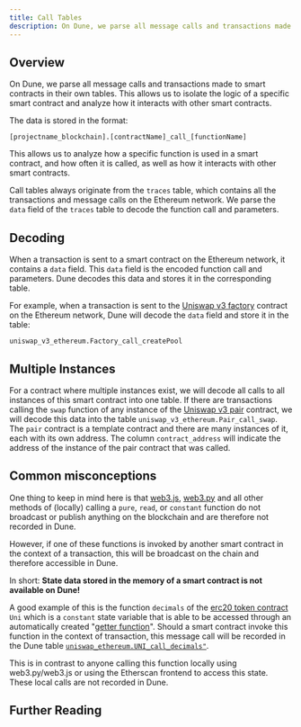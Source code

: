 ```yaml
---
title: Call Tables
description: On Dune, we parse all message calls and transactions made to smart contracts in their own tables.
---
```



## Overview

On Dune, we parse all message calls and transactions made to smart contracts in their own tables. This allows us to isolate the logic of a specific smart contract and analyze how it interacts with other smart contracts.

The data is stored in the format:

`[projectname_blockchain].[contractName]_call_[functionName]`

This allows us to analyze how a specific function is used in a smart contract, and how often it is called, as well as how it interacts with other smart contracts.

Call tables always originate from the `traces` table, which contains all the transactions and message calls on the Ethereum network. We parse the `data` field of the `traces` table to decode the function call and parameters.


## Decoding

When a transaction is sent to a smart contract on the Ethereum network, it contains a `data` field. This `data` field is the encoded function call and parameters. Dune decodes this data and stores it in the corresponding table.

For example, when a transaction is sent to the [Uniswap v3 factory](https://etherscan.io/address/0x1f98431c8ad98523631ae4a59f267346ea31f984#code) contract on the Ethereum network, Dune will decode the `data` field and store it in the table:

`uniswap_v3_ethereum.Factory_call_createPool`

<div>
  <DuneEmbed 
    qID={3456944}
    vID={5809273}
    height={300}
  />
</div>

## Multiple Instances

For a contract where multiple instances exist, we will decode all calls to all instances of this smart contract into one table. If there are transactions calling the `swap` function of any instance of the [Uniswap v3 pair](https://etherscan.io/address/0x8f8ef111b67c04eb1641f5ff19ee54cda062f163#writeContract) contract, we will decode this data into the table `uniswap_v3_ethereum.Pair_call_swap`. The `pair` contract is a template contract and there are many instances of it, each with its own address. The column `contract_address` will indicate the address of the instance of the pair contract that was called.

<div>
  <DuneEmbed 
    qID={3456960}
    vID={5809303}
    height={300}
  />
</div>

## Common misconceptions

One thing to keep in mind here is that [web3.js](https://web3js.readthedocs.io), [web3.py](https://web3py.readthedocs.io/en/stable) and all other methods of (locally) calling a `pure`, `read`, or `constant` function do not broadcast or publish anything on the blockchain and are therefore not recorded in Dune.

However, if one of these functions is invoked by another smart contract in the context of a transaction, this will be broadcast on the chain and therefore accessible in Dune.

In short: **State data stored in the memory of a smart contract is not available on Dune!**

A good example of this is the function `decimals` of the [erc20 token contract](https://etherscan.io/token/0x1f9840a85d5af5bf1d1762f925bdaddc4201f984#readContract) `Uni` which is a `constant` state variable that is able to be accessed through an automatically created "[getter function](https://docs.soliditylang.org/en/v0.7.4/contracts.html#getter-functions)". Should a smart contract invoke this function in the context of transaction, this message call will be recorded in the Dune table [`uniswap_ethereum.UNI_call_decimals"`](https://dune.com/queries/741354).

This is in contrast to anyone calling this function locally using web3.py/web3.js or using the Etherscan frontend to access this state. These local calls are not recorded in Dune.

## Further Reading


<CardGroup cols={3}>
  <Card title="What is the difference between a transaction and a call?" icon="phone" iconType="duotone" href="https://ethereum.stackexchange.com/questions/765/what-is-the-difference-between-a-transaction-and-a-call">
  </Card>
  <Card title="Soliditylang.org documentation" icon="book" iconType="duotone" href="https://docs.soliditylang.org/en/v0.8.13/contracts.html#function-visibility">
  </Card>
  <Card title="How Calldata is Encoded" icon="database" iconType="duotone" href="https://degatchi.com/articles/reading-raw-evm-calldata">
  </Card>
</CardGroup>